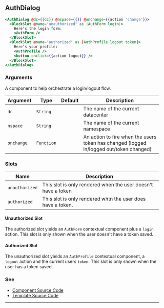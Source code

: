 ## AuthDialog

```handlebars
<AuthDialog @dc={{dc}} @nspace={{}} @onchange={{action 'change'}}>
  <BlockSlot @name="unauthorized" as |AuthForm login|>
    Here's the login form:
    <AuthForm />
  </BlockSlot>
  <BlockSlot @name="authorized" as |AuthProfile logout token|>
    Here's your profile:
    <AuthProfile />
    <button onclick={{action logout}} />
  </BlockSlot>
</AuthDialog>
```

### Arguments

A component to help orchestrate a login/logout flow.

| Argument | Type | Default | Description |
| --- | --- | --- | --- |
| `dc` | `String` | | The name of the current datacenter |
| `nspace` | `String` | | The name of the current namespace |
| `onchange` | `Function` | | An action to fire when the users token has changed (logged in/logged out/token changed) |

### Slots

| Name  | Description |
| --- | --- |
| `unauthorized` | This slot is only rendered when the user doesn't have a token |
| `authorized`   | This slot is only rendered whtn the user does have a token.|

#### Unauthorized Slot

The authorized slot yields an `AuthForm` contextual component plus a `login` action. This slot is only shown when the user doesn't have a token saved.

#### Authorized Slot

The unauthorized slot yields an `AuthProfile` contextual component, a `logout` action and the current users `token`. This slot is only shown when the user has a token saved.


### See

- [Component Source Code](./index.js)
- [Template Source Code](./index.hbs)

---
